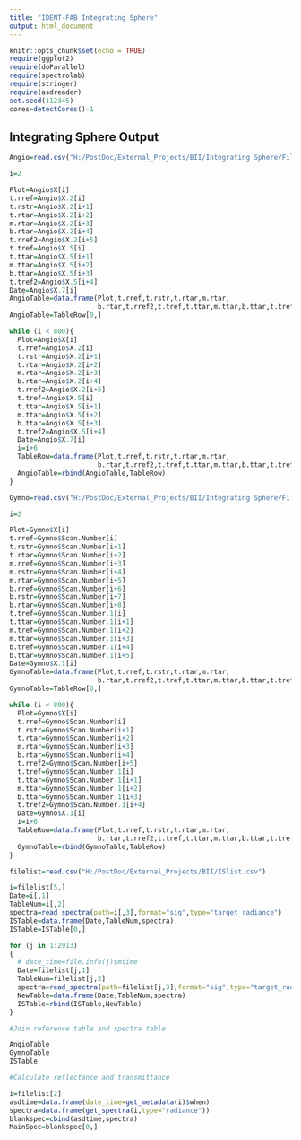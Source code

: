 ```yaml
---
title: "IDENT-FAB Integrating Sphere"
output: html_document
---
```


```r
knitr::opts_chunk$set(echo = TRUE)
require(ggplot2)
require(doParallel)
require(spectrolab)
require(stringer)
require(asdreader)
set.seed(112345)
cores=detectCores()-1
```

## Integrating Sphere Output
```r
Angio=read.csv("H:/PostDoc/External_Projects/BII/Integrating Sphere/File Overview/IS_Angio.csv",head=T)

i=2

Plot=Angio$X[i]
t.rref=Angio$X.2[i]
t.rstr=Angio$X.2[i+1]
t.rtar=Angio$X.2[i+2]
m.rtar=Angio$X.2[i+3]
b.rtar=Angio$X.2[i+4]
t.rref2=Angio$X.2[i+5]
t.tref=Angio$X.5[i]
t.ttar=Angio$X.5[i+1]
m.ttar=Angio$X.5[i+2]
b.ttar=Angio$X.5[i+3]
t.tref2=Angio$X.5[i+4]
Date=Angio$X.7[i]
AngioTable=data.frame(Plot,t.rref,t.rstr,t.rtar,m.rtar,
                      b.rtar,t.rref2,t.tref,t.ttar,m.ttar,b.ttar,t.tref2,Date)
AngioTable=TableRow[0,]

while (i < 800){
  Plot=Angio$X[i]
  t.rref=Angio$X.2[i]
  t.rstr=Angio$X.2[i+1]
  t.rtar=Angio$X.2[i+2]
  m.rtar=Angio$X.2[i+3]
  b.rtar=Angio$X.2[i+4]
  t.rref2=Angio$X.2[i+5]
  t.tref=Angio$X.5[i]
  t.ttar=Angio$X.5[i+1]
  m.ttar=Angio$X.5[i+2]
  b.ttar=Angio$X.5[i+3]
  t.tref2=Angio$X.5[i+4]
  Date=Angio$X.7[i]
  i=i+6
  TableRow=data.frame(Plot,t.rref,t.rstr,t.rtar,m.rtar,
                      b.rtar,t.rref2,t.tref,t.ttar,m.ttar,b.ttar,t.tref2,Date)
  AngioTable=rbind(AngioTable,TableRow)
}

Gymno=read.csv("H:/PostDoc/External_Projects/BII/Integrating Sphere/File Overview/IS_Gymno.csv",head=T)

i=2

Plot=Gymno$X[i]
t.rref=Gymno$Scan.Number[i]
t.rstr=Gymno$Scan.Number[i+1]
t.rtar=Gymno$Scan.Number[i+2]
m.rref=Gymno$Scan.Number[i+3]
m.rstr=Gymno$Scan.Number[i+4]
m.rtar=Gymno$Scan.Number[i+5]
b.rref=Gymno$Scan.Number[i+6]
b.rstr=Gymno$Scan.Number[i+7]
b.rtar=Gymno$Scan.Number[i+8]
t.tref=Gymno$Scan.Number.1[i]
t.ttar=Gymno$Scan.Number.1[i+1]
m.tref=Gymno$Scan.Number.1[i+2]
m.ttar=Gymno$Scan.Number.1[i+3]
b.tref=Gymno$Scan.Number.1[i+4]
b.ttar=Gymno$Scan.Number.1[i+5]
Date=Gymno$X.1[i]
GymnoTable=data.frame(Plot,t.rref,t.rstr,t.rtar,m.rtar,
                      b.rtar,t.rref2,t.tref,t.ttar,m.ttar,b.ttar,t.tref2,Date)
GymnoTable=TableRow[0,]

while (i < 800){
  Plot=Gymno$X[i]
  t.rref=Gymno$Scan.Number[i]
  t.rstr=Gymno$Scan.Number[i+1]
  t.rtar=Gymno$Scan.Number[i+2]
  m.rtar=Gymno$Scan.Number[i+3]
  b.rtar=Gymno$Scan.Number[i+4]
  t.rref2=Gymno$Scan.Number[i+5]
  t.tref=Gymno$Scan.Number.1[i]
  t.ttar=Gymno$Scan.Number.1[i+1]
  m.ttar=Gymno$Scan.Number.1[i+2]
  b.ttar=Gymno$Scan.Number.1[i+3]
  t.tref2=Gymno$Scan.Number.1[i+4]
  Date=Gymno$X.1[i]
  i=i+6
  TableRow=data.frame(Plot,t.rref,t.rstr,t.rtar,m.rtar,
                      b.rtar,t.rref2,t.tref,t.ttar,m.ttar,b.ttar,t.tref2,Date)
  GymnoTable=rbind(GymnoTable,TableRow)
}

filelist=read.csv("H:/PostDoc/External_Projects/BII/ISlist.csv")

i=filelist[5,]
Date=i[,1]
TableNum=i[,2]
spectra=read_spectra(path=i[,3],format="sig",type="target_radiance")
ISTable=data.frame(Date,TableNum,spectra)
ISTable=ISTable[0,]

for (j in 1:2913)
{
  # date_time=file.info(j)$mtime
  Date=filelist[j,1]
  TableNum=filelist[j,2]
  spectra=read_spectra(path=filelist[j,3],format="sig",type="target_radiance")
  NewTable=data.frame(Date,TableNum,spectra)
  ISTable=rbind(ISTable,NewTable)
}

#Join reference table and spectra table

AngioTable
GymnoTable
ISTable

#Calculate reflectance and transmittance

i=filelist[2]
asdtime=data.frame(date_time=get_metadata(i)$when)
spectra=data.frame(get_spectra(i,type="radiance"))
blankspec=cbind(asdtime,spectra)
MainSpec=blankspec[0,]



```